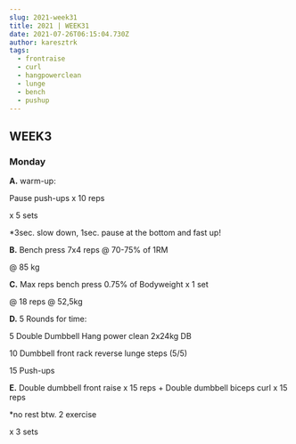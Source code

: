 ```yaml
---
slug: 2021-week31
title: 2021 | WEEK31
date: 2021-07-26T06:15:04.730Z
author: karesztrk
tags:
  - frontraise
  - curl
  - hangpowerclean
  - lunge
  - bench
  - pushup
---
```

## WEEK3

### Monday

**A.** warm-up:

Pause push-ups x 10 reps

x 5 sets

\*3sec. slow down, 1sec. pause at the bottom and fast up!

**B.** Bench press 7x4 reps @ 70-75% of 1RM

@ 85 kg

**C.** Max reps bench press 0.75% of Bodyweight x 1 set

@ 18 reps @ 52,5kg

**D.** 5 Rounds for time:

5 Double Dumbbell Hang power clean 2x24kg DB

10 Dumbbell front rack reverse lunge steps (5/5)

15 Push-ups

**E.** Double dumbbell front raise x 15 reps + Double dumbbell biceps curl x 15 reps

\*no rest btw. 2 exercise

x 3 sets